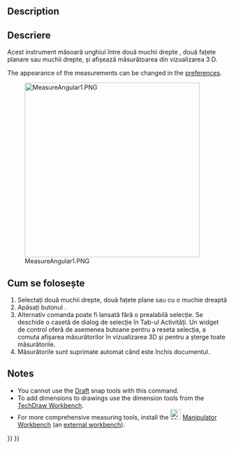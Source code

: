 <languages/>

{{Docnav
|
|
|[[Part_Workbench|Part]]
|IconL=
|IconR=
|IconC=Workbench_Part.svg
}}

{{VeryImportantMessage|This command is obsolete, it is not available in {{VersionPlus|1.0}}.<br>Use [[Image:Std_Measure.svg|24px]] [[Std_Measure|Std Measure]] instead.}}

<div class="mw-translate-fuzzy">
{{GuiCommand
|Name=Part Measure Angular
|MenuLocation=[[Std Measure Menu|Measure]] → Measure Angular‏‎
|Workbenches=[[Part_Workbench|Part]]
}}
</div>

==Description==

<div class="mw-translate-fuzzy">
==Descriere==
Acest instrument măsoară unghiul între două muchii drepte , două fațete planare sau muchii drepte, și afișează măsurătoarea din vizualizarea 3 D.
</div>

The appearance of the measurements can be changed in the [[PartDesign_Preferences#Measure|preferences]].

[[File:MeasureAngular1.PNG|400px]]

<span id="Usage"></span>
<div class="mw-translate-fuzzy">
== Cum se folosește ==
</div>

<div class="mw-translate-fuzzy">
# Selectați două muchii drepte, două fațete plane sau  cu o muchie dreaptă
# Apăsați butonul {{KEY|[[File:Part_Measure_Angular.png|24px]] '''Measure Angular‏‎'''}} .
# Alternativ comanda poate fi lansată fără o prealabilă selecție. Se deschide o casetă de dialog de selecție în Tab-ul Activități. Un widget de control oferă de asemenea butoane pentru a reseta selecția, a comuta afișarea măsurătorilor în vizualizarea 3D și pentru a șterge toate măsurătorile.
# Măsurătorile sunt suprimate automat când este închis documentul.
</div>

==Notes==

* You cannot use the [[Draft_Workbench|Draft]] snap tools with this command.
* To add dimensions to drawings use the dimension tools from the [[TechDraw_Workbench|TechDraw Workbench]].
* For more comprehensive measuring tools, install the [[Image:Manipulator_workbench_icon.svg|24px|link=Manipulator_Workbench]] [[Manipulator_Workbench|Manipulator Workbench]] (an [[External_workbenches|external workbench]]).


{{Docnav
|
|
|[[Part_Workbench|Part]]
|IconL=
|IconR=
|IconC=Workbench_Part.svg
}}

{{Part Tools navi{{#translation:}}}}
{{Userdocnavi{{#translation:}}}}